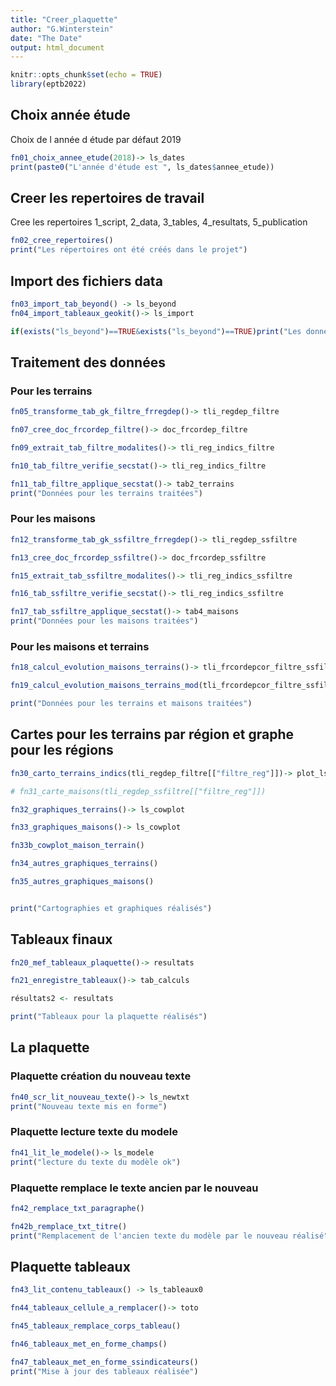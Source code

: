 ```yaml
---
title: "Creer_plaquette"
author: "G.Winterstein"
date: "The Date"
output: html_document
---
```


```r
knitr::opts_chunk$set(echo = TRUE)
library(eptb2022)

```

## Choix année étude

Choix de l année d étude par défaut 2019

```r

fn01_choix_annee_etude(2018)-> ls_dates
print(paste0("L'année d'étude est ", ls_dates$annee_etude))
```

## Creer les repertoires de travail

Cree les repertoires 1_script, 2_data, 3_tables, 4_resultats, 5_publication

```r

fn02_cree_repertoires()
print("Les répertoires ont été créés dans le projet")

```


## Import des fichiers data

```r
fn03_import_tab_beyond() -> ls_beyond
fn04_import_tableaux_geokit()-> ls_import

if(exists("ls_beyond")==TRUE&exists("ls_beyond")==TRUE)print("Les données ont été importées")
```

## Traitement des données

### Pour les terrains

```r

fn05_transforme_tab_gk_filtre_frregdep()-> tli_regdep_filtre

fn07_cree_doc_frcordep_filtre()-> doc_frcordep_filtre

fn09_extrait_tab_filtre_modalites()-> tli_reg_indics_filtre

fn10_tab_filtre_verifie_secstat()-> tli_reg_indics_filtre

fn11_tab_filtre_applique_secstat()-> tab2_terrains
print("Données pour les terrains traitées")
```

### Pour les maisons

```r

fn12_transforme_tab_gk_ssfiltre_frregdep()-> tli_regdep_ssfiltre

fn13_cree_doc_frcordep_ssfiltre()-> doc_frcordep_ssfiltre

fn15_extrait_tab_ssfiltre_modalites()-> tli_reg_indics_ssfiltre

fn16_tab_ssfiltre_verifie_secstat()-> tli_reg_indics_ssfiltre

fn17_tab_ssfiltre_applique_secstat()-> tab4_maisons
print("Données pour les maisons traitées")
```

### Pour les maisons et terrains

```r
fn18_calcul_evolution_maisons_terrains()-> tli_frcordepcor_filtre_ssfiltre

fn19_calcul_evolution_maisons_terrains_mod(tli_frcordepcor_filtre_ssfiltre$evol_an)-> tli_frcordepcor_filtre_ssfiltre$evol_an

print("Données pour les terrains et maisons traitées")
```

## Cartes pour les terrains par région et graphe pour les régions

```r

fn30_carto_terrains_indics(tli_regdep_filtre[["filtre_reg"]])-> plot_ls_carto

# fn31_carte_maisons(tli_regdep_ssfiltre[["filtre_reg"]])

fn32_graphiques_terrains()-> ls_cowplot

fn33_graphiques_maisons()-> ls_cowplot

fn33b_cowplot_maison_terrain()

fn34_autres_graphiques_terrains()

fn35_autres_graphiques_maisons()


print("Cartographies et graphiques réalisés")

```

## Tableaux finaux

```r

fn20_mef_tableaux_plaquette()-> resultats

fn21_enregistre_tableaux()-> tab_calculs

résultats2 <- resultats

print("Tableaux pour la plaquette réalisés")


```

## La plaquette

### Plaquette création du nouveau texte

```r
fn40_scr_lit_nouveau_texte()-> ls_newtxt
print("Nouveau texte mis en forme")
```

### Plaquette lecture texte du modele

```r
fn41_lit_le_modele()-> ls_modele
print("lecture du texte du modèle ok")
```

### Plaquette remplace le texte ancien par le nouveau

```r
fn42_remplace_txt_paragraphe()

fn42b_remplace_txt_titre() 
print("Remplacement de l'ancien texte du modèle par le nouveau réalisé")
```

## Plaquette tableaux

```r

fn43_lit_contenu_tableaux() -> ls_tableaux0

fn44_tableaux_cellule_a_remplacer()-> toto

fn45_tableaux_remplace_corps_tableau()

fn46_tableaux_met_en_forme_champs()

fn47_tableaux_met_en_forme_ssindicateurs()
print("Mise à jour des tableaux réalisée")
```
